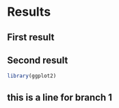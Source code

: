 # Results

## First result

## Second result

```r
library(ggplot2)
```

## this is a line for branch 1
